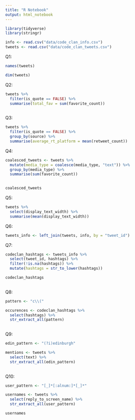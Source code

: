 ```yaml
---
title: "R Notebook"
output: html_notebook
---
```


```r
library(tidyverse)
library(stringr)
```

```r
info <- read.csv("data/code_clan_info.csv")
tweets <- read.csv("data/code_clan_tweets.csv")
```

Q1:

```r
names(tweets)
```

```r
dim(tweets)
```
Q2:

```r
tweets %>% 
  filter(is_quote == FALSE) %>% 
  summarise(total_fav = sum(favorite_count))
  
```

Q3:

```r
tweets %>% 
  filter(is_quote == FALSE) %>%
  group_by(source) %>% 
  summarise(average_rt_platform = mean(retweet_count))
```

Q4:

```r
coalesced_tweets <- tweets %>% 
  mutate(media_type = coalesce(media_type, "text")) %>% 
  group_by(media_type) %>% 
  summarise(sum(favorite_count))
  

coalesced_tweets
```

Q5:

```r
tweets %>% 
  select(display_text_width) %>% 
  summarise(mean(display_text_width))
```


Q6:

```r
tweets_info <- left_join(tweets, info, by = "tweet_id")
```

Q7:

```r
codeclan_hashtags <- tweets_info %>% 
  select(tweet_id, hashtags) %>% 
  filter(!is.na(hashtags)) %>% 
  mutate(hashtags = str_to_lower(hashtags))

codeclan_hashtags
  
```

Q8:


```r
pattern <- "c\\("

occurences <- codeclan_hashtags %>% 
  select(hashtags) %>% 
  str_extract_all(pattern)
  
```

Q9:

```r
edin_pattern <- "(?i)edinburgh"

mentions <- tweets %>% 
  select(text) %>% 
  str_extract_all(edin_pattern)
  

```
Q10:

```r
user_pattern <- "[_]*[:alnum:]*[_]*"

usernames <- tweets %>% 
  select(reply_to_screen_name) %>% 
  str_extract_all(user_pattern)

usernames
```


